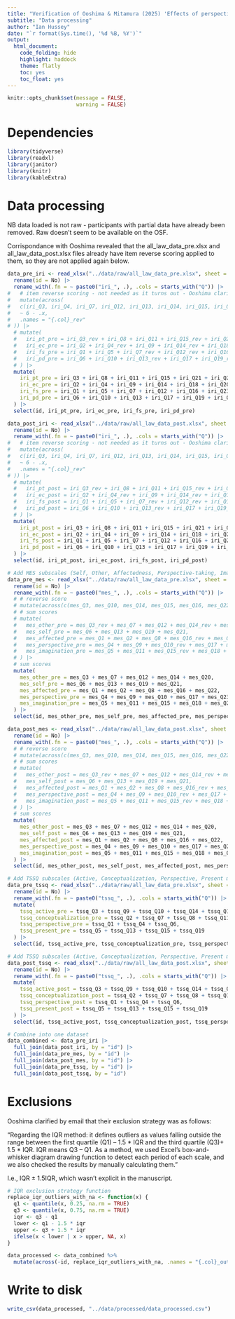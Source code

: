 ```yaml
---
title: "Verification of Ooshima & Mitamura (2025) 'Effects of perspective-taking training based on relational frame theory for cognitive empathy and emotional empathy'"
subtitle: "Data processing"
author: "Ian Hussey"
date: "`r format(Sys.time(), '%d %B, %Y')`"
output:
  html_document:
    code_folding: hide
    highlight: haddock
    theme: flatly
    toc: yes
    toc_float: yes
---
```


```r
knitr::opts_chunk$set(message = FALSE,
                      warning = FALSE)
```

# Dependencies

```r

library(tidyverse)
library(readxl)
library(janitor)
library(knitr)
library(kableExtra)

```

# Data processing

NB data loaded is not raw - participants with partial data have already been removed. Raw doesn't seem to be available on the OSF.

Corrispondance with Ooshima revealed that the all_law_data_pre.xlsx and all_law_data_post.xlsx files already have item reverse scoring applied to them, so they are not applied again below.

```r

data_pre_iri <- read_xlsx("../data/raw/all_law_data_pre.xlsx", sheet = "IRI law") |>
  rename(id = No) |>
  rename_with(.fn = ~ paste0("iri_", .), .cols = starts_with("Q")) |>
#   # item reverse scoring - not needed as it turns out - Ooshima clarified that the 'raw' data has already been reverse scored
#   mutate(across(
#   c(iri_Q3, iri_Q4, iri_Q7, iri_Q12, iri_Q13, iri_Q14, iri_Q15, iri_Q18, iri_Q19),
#   ~ 6 - .x,
#   .names = "{.col}_rev"
# )) |>
  # mutate(
  #   iri_pt_pre = iri_Q3_rev + iri_Q8 + iri_Q11 + iri_Q15_rev + iri_Q21 + iri_Q25 + iri_Q28,
  #   iri_ec_pre = iri_Q2 + iri_Q4_rev + iri_Q9 + iri_Q14_rev + iri_Q18_rev + iri_Q20 + iri_Q22,
  #   iri_fs_pre = iri_Q1 + iri_Q5 + iri_Q7_rev + iri_Q12_rev + iri_Q16 + iri_Q23 + iri_Q26,
  #   iri_pd_pre = iri_Q6 + iri_Q10 + iri_Q13_rev + iri_Q17 + iri_Q19_rev + iri_Q24 + iri_Q27
  # ) |>
  mutate(
    iri_pt_pre = iri_Q3 + iri_Q8 + iri_Q11 + iri_Q15 + iri_Q21 + iri_Q25 + iri_Q28,
    iri_ec_pre = iri_Q2 + iri_Q4 + iri_Q9 + iri_Q14 + iri_Q18 + iri_Q20 + iri_Q22,
    iri_fs_pre = iri_Q1 + iri_Q5 + iri_Q7 + iri_Q12 + iri_Q16 + iri_Q23 + iri_Q26,
    iri_pd_pre = iri_Q6 + iri_Q10 + iri_Q13 + iri_Q17 + iri_Q19 + iri_Q24 + iri_Q27
  ) |>
  select(id, iri_pt_pre, iri_ec_pre, iri_fs_pre, iri_pd_pre)

data_post_iri <- read_xlsx("../data/raw/all_law_data_post.xlsx", sheet = "IRI law") |>
  rename(id = No) |>
  rename_with(.fn = ~ paste0("iri_", .), .cols = starts_with("Q")) |>
#   # item reverse scoring - not needed as it turns out - Ooshima clarified that the 'raw' data has already been reverse scored
#   mutate(across(
#   c(iri_Q3, iri_Q4, iri_Q7, iri_Q12, iri_Q13, iri_Q14, iri_Q15, iri_Q18, iri_Q19),
#   ~ 6 - .x,
#   .names = "{.col}_rev"
# )) |>
  # mutate(
  #   iri_pt_post = iri_Q3_rev + iri_Q8 + iri_Q11 + iri_Q15_rev + iri_Q21 + iri_Q25 + iri_Q28,
  #   iri_ec_post = iri_Q2 + iri_Q4_rev + iri_Q9 + iri_Q14_rev + iri_Q18_rev + iri_Q20 + iri_Q22,
  #   iri_fs_post = iri_Q1 + iri_Q5 + iri_Q7_rev + iri_Q12_rev + iri_Q16 + iri_Q23 + iri_Q26,
  #   iri_pd_post = iri_Q6 + iri_Q10 + iri_Q13_rev + iri_Q17 + iri_Q19_rev + iri_Q24 + iri_Q27
  # ) |>
  mutate(
    iri_pt_post = iri_Q3 + iri_Q8 + iri_Q11 + iri_Q15 + iri_Q21 + iri_Q25 + iri_Q28,
    iri_ec_post = iri_Q2 + iri_Q4 + iri_Q9 + iri_Q14 + iri_Q18 + iri_Q20 + iri_Q22,
    iri_fs_post = iri_Q1 + iri_Q5 + iri_Q7 + iri_Q12 + iri_Q16 + iri_Q23 + iri_Q26,
    iri_pd_post = iri_Q6 + iri_Q10 + iri_Q13 + iri_Q17 + iri_Q19 + iri_Q24 + iri_Q27
  ) |>
  select(id, iri_pt_post, iri_ec_post, iri_fs_post, iri_pd_post)

# Add MES subscales (Self, Other, Affectedness, Perspective-taking, Imagination)
data_pre_mes <- read_xlsx("../data/raw/all_law_data_pre.xlsx", sheet = "MES law") |>
  rename(id = No) |>
  rename_with(.fn = ~ paste0("mes_", .), .cols = starts_with("Q")) |>
  # # reverse score
  # mutate(across(c(mes_Q3, mes_Q10, mes_Q14, mes_Q15, mes_Q16, mes_Q22), ~6 - .x, .names = "{.col}_rev")) |>
  # # sum scores
  # mutate(
  #   mes_other_pre = mes_Q3_rev + mes_Q7 + mes_Q12 + mes_Q14_rev + mes_Q20,
  #   mes_self_pre = mes_Q6 + mes_Q13 + mes_Q19 + mes_Q21,
  #   mes_affected_pre = mes_Q1 + mes_Q2 + mes_Q8 + mes_Q16_rev + mes_Q22_rev,
  #   mes_perspective_pre = mes_Q4 + mes_Q9 + mes_Q10_rev + mes_Q17 + mes_Q23,
  #   mes_imagination_pre = mes_Q5 + mes_Q11 + mes_Q15_rev + mes_Q18 + mes_Q24
  # ) |>
  # sum scores
  mutate(
    mes_other_pre = mes_Q3 + mes_Q7 + mes_Q12 + mes_Q14 + mes_Q20,
    mes_self_pre = mes_Q6 + mes_Q13 + mes_Q19 + mes_Q21,
    mes_affected_pre = mes_Q1 + mes_Q2 + mes_Q8 + mes_Q16 + mes_Q22,
    mes_perspective_pre = mes_Q4 + mes_Q9 + mes_Q10 + mes_Q17 + mes_Q23,
    mes_imagination_pre = mes_Q5 + mes_Q11 + mes_Q15 + mes_Q18 + mes_Q24
  ) |>
  select(id, mes_other_pre, mes_self_pre, mes_affected_pre, mes_perspective_pre, mes_imagination_pre)

data_post_mes <- read_xlsx("../data/raw/all_law_data_post.xlsx", sheet = "MES law") |>
  rename(id = No) |>
  rename_with(.fn = ~ paste0("mes_", .), .cols = starts_with("Q")) |>
  # # reverse score
  # mutate(across(c(mes_Q3, mes_Q10, mes_Q14, mes_Q15, mes_Q16, mes_Q22), ~6 - .x, .names = "{.col}_rev")) |>
  # # sum scores
  # mutate(
  #   mes_other_post = mes_Q3_rev + mes_Q7 + mes_Q12 + mes_Q14_rev + mes_Q20,
  #   mes_self_post = mes_Q6 + mes_Q13 + mes_Q19 + mes_Q21,
  #   mes_affected_post = mes_Q1 + mes_Q2 + mes_Q8 + mes_Q16_rev + mes_Q22_rev,
  #   mes_perspective_post = mes_Q4 + mes_Q9 + mes_Q10_rev + mes_Q17 + mes_Q23,
  #   mes_imagination_post = mes_Q5 + mes_Q11 + mes_Q15_rev + mes_Q18 + mes_Q24
  # ) |>
  # sum scores
  mutate(
    mes_other_post = mes_Q3 + mes_Q7 + mes_Q12 + mes_Q14 + mes_Q20,
    mes_self_post = mes_Q6 + mes_Q13 + mes_Q19 + mes_Q21,
    mes_affected_post = mes_Q1 + mes_Q2 + mes_Q8 + mes_Q16 + mes_Q22,
    mes_perspective_post = mes_Q4 + mes_Q9 + mes_Q10 + mes_Q17 + mes_Q23,
    mes_imagination_post = mes_Q5 + mes_Q11 + mes_Q15 + mes_Q18 + mes_Q24
  ) |>
  select(id, mes_other_post, mes_self_post, mes_affected_post, mes_perspective_post, mes_imagination_post)

# Add TSSQ subscales (Active, Conceptualization, Perspective, Present moment)
data_pre_tssq <- read_xlsx("../data/raw/all_law_data_pre.xlsx", sheet = "TSSQ law") |>
  rename(id = No) |>
  rename_with(.fn = ~ paste0("tssq_", .), .cols = starts_with("Q")) |>
  mutate(
    tssq_active_pre = tssq_Q3 + tssq_Q9 + tssq_Q10 + tssq_Q14 + tssq_Q16 + tssq_Q17 + tssq_Q20,
    tssq_conceptualization_pre = tssq_Q2 + tssq_Q7 + tssq_Q8 + tssq_Q11 + tssq_Q12 + tssq_Q18,
    tssq_perspective_pre = tssq_Q1 + tssq_Q4 + tssq_Q6,
    tssq_present_pre = tssq_Q5 + tssq_Q13 + tssq_Q15 + tssq_Q19
  ) |>
  select(id, tssq_active_pre, tssq_conceptualization_pre, tssq_perspective_pre, tssq_present_pre)

# Add TSSQ subscales (Active, Conceptualization, Perspective, Present moment)
data_post_tssq <- read_xlsx("../data/raw/all_law_data_post.xlsx", sheet = "TSSQ law") |>
  rename(id = No) |>
  rename_with(.fn = ~ paste0("tssq_", .), .cols = starts_with("Q")) |>
  mutate(
    tssq_active_post = tssq_Q3 + tssq_Q9 + tssq_Q10 + tssq_Q14 + tssq_Q16 + tssq_Q17 + tssq_Q20,
    tssq_conceptualization_post = tssq_Q2 + tssq_Q7 + tssq_Q8 + tssq_Q11 + tssq_Q12 + tssq_Q18,
    tssq_perspective_post = tssq_Q1 + tssq_Q4 + tssq_Q6,
    tssq_present_post = tssq_Q5 + tssq_Q13 + tssq_Q15 + tssq_Q19
  ) |>
  select(id, tssq_active_post, tssq_conceptualization_post, tssq_perspective_post, tssq_present_post)

# Combine into one dataset
data_combined <- data_pre_iri |>
  full_join(data_post_iri, by = "id") |>
  full_join(data_pre_mes, by = "id") |>
  full_join(data_post_mes, by = "id") |>
  full_join(data_pre_tssq, by = "id") |>
  full_join(data_post_tssq, by = "id")

```

# Exclusions

Ooshima clarified by email that their exclusion strategy was as follows:

"Regarding the IQR method: it defines outliers as values falling outside the range between the first quartile (Q1) – 1.5 * IQR and the third quartile (Q3)+ 1.5 * IQR. IQR means Q3 – Q1. As a method, we used Excel's box-and-whisker diagram drawing function to detect each period of each scale, and we also checked the results by manually calculating them."

I.e., IQR ± 1.5IQR, which wasn't explicit in the manuscript.

```r

# IQR exclusion strategy function
replace_iqr_outliers_with_na <- function(x) {
  q1 <- quantile(x, 0.25, na.rm = TRUE)
  q3 <- quantile(x, 0.75, na.rm = TRUE)
  iqr <- q3 - q1
  lower <- q1 - 1.5 * iqr
  upper <- q3 + 1.5 * iqr
  ifelse(x < lower | x > upper, NA, x)
}

data_processed <- data_combined %>%
  mutate(across(-id, replace_iqr_outliers_with_na, .names = "{.col}_outliers_excluded"))

```

# Write to disk

```r

write_csv(data_processed, "../data/processed/data_processed.csv")

```


